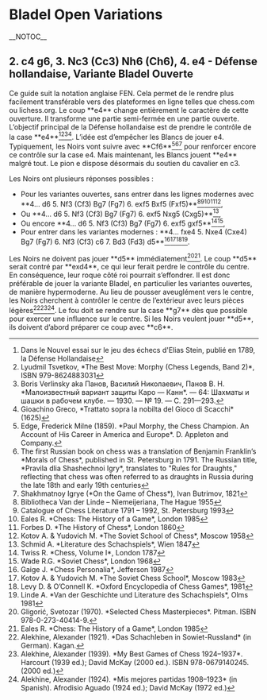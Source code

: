 =Bladel Open Variations=__NOTOC__

{{Diagramme d'échecs
| tright
| '''Ouverture Bladel'''
<!--
 8 -->|rd|nd|bd|qd|kd|bd|__|rd<!--
 7 -->|pd|pd|pd|pd|pd|__|pd|pd<!--
 6 -->|__|__|__|__|__|__|nd|__<!--
 5 -->|__|__|__|__|__|pd|__|__<!--
 4 -->|__|__|pl|pl|pl|__|__|__<!--
 3 -->|__|__|nl|__|__|__|__|__<!--
 2 -->|pl|pl|__|__|__|pl|pl|pl<!--
 1 -->|rl|__|bl|ql|kl|bl|nl|rl<!--
       a  b  c  d  e  f  g  h
-->| '''Style : ''' ouverture semi-fermée, défense agressive <br>
'''ECO : ''' [[A84]] <br>
'''Après : ''' 1. d4 f5 2. c4 g6 3. Cc3 Ch6 4. e4
}}


== 2. c4 g6, 3. Nc3 (Cc3) Nh6 (Ch6), 4. e4 - Défense hollandaise, Variante Bladel Ouverte ==

Ce guide suit la notation anglaise FEN. Cela permet de le rendre plus facilement transférable vers des plateformes en ligne telles que chess.com ou lichess.org.
Le coup **e4** change entièrement le caractère de cette ouverture. Il transforme une partie semi-fermée en une partie ouverte.
L’objectif principal de la Défense hollandaise est de prendre le contrôle de la case **e4**<ref>Dans le Nouvel essai sur le jeu des échecs d'Elias Stein, publié en 1789, la Défense Hollandaise</ref><ref>Lyudmil Tsvetkov, *The Best Move: Morphy (Chess Legends, Band 2)*, ISBN 979-8624883031</ref><ref>Boris Verlinsky aka Панов, Василий Николаевич, Панов В. Н. *Малоизвестный вариант защиты Каро — Канн*. — 64: Шахматы и шашки в рабочем клубе. — 1930. — № 19. — С. 291—293.</ref><ref>Gioachino Greco, *Trattato sopra la nobilta del Gioco di Scacchi* (1625)</ref>. L’idée est d’empêcher les Blancs de jouer e4. Typiquement, les Noirs vont suivre avec **Cf6**<ref>Edge, Frederick Milne (1859). *Paul Morphy, the Chess Champion. An Account of His Career in America and Europe*. D. Appleton and Company.</ref><ref>The first Russian book on chess was a translation of Benjamin Franklin’s *Morals of Chess*, published in St. Petersburg in 1791. The Russian title, *Pravila dlia Shashechnoi Igry*, translates to "Rules for Draughts," reflecting that chess was often referred to as draughts in Russia during the late 18th and early 19th centuries</ref><ref>Shakhmatnoy Igrye (*On the Game of Chess*), Ivan Butrimov, 1821</ref> pour renforcer encore ce contrôle sur la case e4. Mais maintenant, les Blancs jouent **e4** malgré tout. Le pion e dispose désormais du soutien du cavalier en c3.

Les Noirs ont plusieurs réponses possibles :
* Pour les variantes ouvertes, sans entrer dans les lignes modernes avec **4... d6 5. Nf3 (Cf3) Bg7 (Fg7) 6. exf5 Bxf5 (Fxf5)**<ref>Bibliotheca Van der Linde – Niemeijeriana, The Hague 1955</ref><ref>Catalogue of Chess Literature 1791 – 1992, St. Petersburg 1993</ref><ref>Eales R. *Chess: The History of a Game*, London 1985</ref><ref>Forbes D. *The History of Chess*, London 1860</ref><ref>Kotov A. & Yudovich M. *The Soviet School of Chess*, Moscow 1958</ref>,
* Ou **4... d6 5. Nf3 (Cf3) Bg7 (Fg7) 6. exf5 Nxg5 (Cxg5)**<ref>Schmid A. *Literature des Schachspiels*, Wien 1847</ref>,
* Ou encore **4... d6 5. Nf3 (Cf3) Bg7 (Fg7) 6. exf5 gxf5**<ref>Twiss R. *Chess, Volume I*, London 1787</ref><ref>Wade R.G. *Soviet Chess*, London 1968</ref>,
* Pour entrer dans les variantes modernes : **4... fxe4 5. Nxe4 (Cxe4) Bg7 (Fg7) 6. Nf3 (Cf3) c6 7. Bd3 (Fd3) d5**<ref>Gaige J. *Chess Personalia*, Jefferson 1987</ref><ref>Kotov A. & Yudovich M. *The Soviet Chess School*, Moscow 1983</ref><ref>Levy D. & O’Connell K. *Oxford Encyclopedia of Chess Games*, 1981</ref><ref>Linde A. *Van der Geschichte und Literature des Schachspiels*, Olms 1981</ref>.

Les Noirs ne doivent pas jouer **d5** immédiatement<ref>Gligorić, Svetozar (1970). *Selected Chess Masterpieces*. Pitman. ISBN 978-0-273-40414-9.</ref><ref>Eales R. *Chess: The History of a Game*, London 1985</ref>. Le coup **d5** serait contré par **exd4**, ce qui leur ferait perdre le contrôle du centre. En conséquence, leur roque côté roi pourrait s’effondrer. Il est donc préférable de jouer la variante Bladel, en particulier les variantes ouvertes, de manière hypermoderne. Au lieu de pousser aveuglément vers le centre, les Noirs cherchent à contrôler le centre de l’extérieur avec leurs pièces légères<ref>Alekhine, Alexander (1921). *Das Schachleben in Sowiet-Russland* (in German). Kagan.</ref><ref>Alekhine, Alexander (1939). *My Best Games of Chess 1924–1937*. Harcourt (1939 ed.); David McKay (2000 ed.). ISBN 978-0679140245. (2000 ed.)</ref><ref>Alekhine, Alexander (1924). *Mis mejores partidas 1908–1923* (in Spanish). Afrodisio Aguado (1924 ed.); David McKay (1972 ed.)</ref>. Le fou doit se rendre sur la case **g7** dès que possible pour exercer une influence sur le centre. Si les Noirs veulent jouer **d5**, ils doivent d’abord préparer ce coup avec **c6**.
